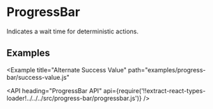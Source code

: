 <!--
Copyright (c) 2018 Uber Technologies, Inc.

This source code is licensed under the MIT license found in the
LICENSE file in the root directory of this source tree.
-->




# ProgressBar

Indicates a wait time for deterministic actions.

## Examples

<Example title="Basic Usage" path="examples/progress-bar/basic.js">
  <Basic />
</Example>

<Example title="Visible Label" path="examples/progress-bar/with-label.js">
  <WithLabel />
</Example>

<Example title="Custom Label" path="examples/progress-bar/custom-label.js">
  <CustomLabel />
</Example>

<Example
  title="Alternate Success Value"
  path="examples/progress-bar/success-value.js"
>
  <SuccessValue />
</Example>

<Example title="Overrides" path="examples/progress-bar/overrides.js">
  <Overrides />
</Example>

<API
  heading="ProgressBar API"
  api={require('!!extract-react-types-loader!../../../src/progress-bar/progressbar.js')}
/>

